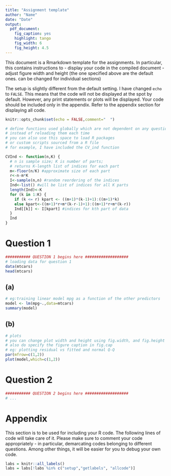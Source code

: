 ```yaml
---
title: "Assignment template"
author: "Name"
date: "Date"
output:
  pdf_document:
    fig_caption: yes
    highlight: tango
    fig_width: 6
    fig_height: 4.5
---
```


This document is a Rmarkdown template for the assignments. In particular, this contains instructions to 
- display your code in the compiled document
- adjust figure width and height (the one specified above are the default ones. can be changed for individual sections)

The setup is slightly different from the default setting. I have changed `echo` to `FALSE`. This means that the code will not be displayed at the spot by default. However, any print statements or plots will be displayed. Your code should be included only in the appendix. Refer to the appendix section for displaying all code.  

```r
knitr::opts_chunk$set(echo = FALSE,comment="  ")
```

```r
# define functions used globally which are not dependent on any question specifics
# instead of reloading them each time
# you can also use this space to load R packages
# or custom scripts sourced from a R file
# for example, I have included the CV_ind function

CVInd <- function(n,K) { 
  # n is sample size; K is number of parts; 
  # returns K-length list of indices for each part
  m<-floor(n/K) #approximate size of each part
  r<-n-m*K
  I<-sample(n,n) #random reordering of the indices
  Ind<-list() #will be list of indices for all K parts
  length(Ind)<-K
  for (k in 1:K) {
    if (k <= r) kpart <- ((m+1)*(k-1)+1):((m+1)*k)
    else kpart<-((m+1)*r+m*(k-r-1)+1):((m+1)*r+m*(k-r))
    Ind[[k]] <- I[kpart] #indices for kth part of data
  }
  Ind
}
```

# Question 1

```r

########### QUESTION 1 begins here ###################
# loading data for question 1
data(mtcars)
head(mtcars)
```


## (a)

```r
# eg:training linear model mpg as a function of the other predictors
model <- lm(mpg~.,data=mtcars)
summary(model)
```

## (b)

```r
# plots
# you can change plot width and height using fig.width, and fig.height
# also do specify the figure caption in fig.cap
# eg: plotting residual vs fitted and normal Q-Q 
par(mfrow=c(1,2))
plot(model,which=c(1,2))
```



# Question 2

```r

########### QUESTION 2 begins here ################### 
# ...
```


# Appendix

This section is to be used for including your R code. The following lines of code will take care of it. Please make sure to comment your code appropriately - in particular, demarcating codes belonging to different questions. Among other things, it will be easier for you to debug your own code.

```r
labs = knitr::all_labels()
labs = labs[!labs %in% c("setup","getlabels", "allcode")]
```

```r
```


